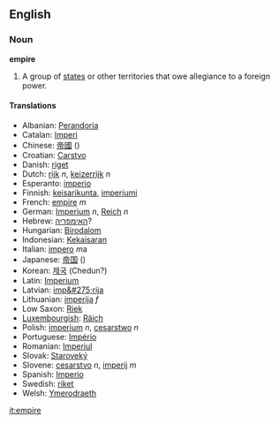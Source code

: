 ==English==

===Noun===
'''empire'''
#A group of [[state]]s or other territories that owe allegiance to a foreign power.

====Translations====
*Albanian: [[Perandoria]]
*Catalan: [[Imperi]]
*Chinese: [[帝國]] ()
*Croatian: [[Carstvo]]
*Danish: [[riget]]
*Dutch: [[rijk]] ''n'', [[keizerrijk]] ''n''
*Esperanto: [[imperio]]
*Finnish: [[keisarikunta]], [[imperiumi]]
*French: [[empire]] ''m''
*German: [[Imperium]] ''n'', [[Reich]] ''n''
*Hebrew: [[האימפריה]]?
*Hungarian: [[Birodalom]]
*Indonesian: [[Kekaisaran]]
*Italian: [[impero]] ''m''a
*Japanese: [[帝国]] ()
*Korean: [[제국]] (Chedun?)
*Latin: [[Imperium]]
*Latvian: [[imp&#275;rija]]
*Lithuanian: [[imperija]] ''f''
*Low Saxon: [[Riek]]
*[[Luxembourgish]]: [[Räich]] 
*Polish: [[imperium]] ''n'', [[cesarstwo]] ''n''
*Portuguese: [[Império]]
*Romanian: [[Imperiul]]
*Slovak: [[Staroveký]]
*Slovene: [[cesarstvo]] ''n'', [[imperij]] ''m''
*Spanish: [[Imperio]]
*Swedish: [[riket]]
*Welsh: [[Ymerodraeth]]

{{Wikipedia}}

[[it:empire]]
